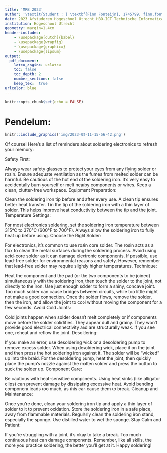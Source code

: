 ```yaml
---
title: 'MRB 2023'
author: '\textit{Student : } \textbf{Finn Fonteijn}, 1745799, finn.fonteijn@student.hu.nl'
date: 2023 Afstuderen Hogeschool Utrecht HBO-ICT Technische Informatica & Ingy B.V.
institution: Hogeschool Utrecht
geometry: margin=1.4cm
header-includes:
    - \usepackage[dutch]{babel}
    - \usepackage{wrapfig}
    - \usepackage{graphicx}
    - \usepackage{lipsum}
output:
  pdf_document:
    latex_engine: xelatex
    toc: false 
    toc_depth: 2
    number_sections: false 
    keep_tex:  true
urlcolor: blue
---
```



```r
knitr::opts_chunk$set(echo = FALSE)
```

# Pendelum:


```r
knitr::include_graphics('img/2023-08-11-15-56-42.png')
```






Of course! Here's a list of reminders about soldering electronics to refresh your memory:

Safety First:

Always wear safety glasses to protect your eyes from any flying solder or rosin.
Ensure adequate ventilation as the fumes from melted solder can be harmful.
Be cautious of the hot end of the soldering iron. It's very easy to accidentally burn yourself or melt nearby components or wires.
Keep a clean, clutter-free workspace.
Equipment Preparation:

Clean the soldering iron tip before and after every use. A clean tip ensures better heat transfer.
Tin the tip of the soldering iron with a thin layer of solder. This helps improve heat conductivity between the tip and the joint.
Temperature Settings:

For most electronics soldering, set the soldering iron temperature between 315°C to 370°C (600°F to 700°F).
Always allow the soldering iron to fully heat up before using.
Choose the Right Solder:

For electronics, it's common to use rosin core solder. The rosin acts as a flux to clean the metal surfaces during the soldering process.
Avoid using acid-core solder as it can damage electronic components.
If possible, use lead-free solder for environmental reasons and safety. However, remember that lead-free solder may require slightly higher temperatures.
Technique:

Heat the component and the pad (or the two components to be joined) simultaneously with the soldering iron, then touch the solder to the joint, not directly to the iron.
Use just enough solder to form a shiny, concave joint. Too much solder can cause bridges between circuits, while too little might not make a good connection.
Once the solder flows, remove the solder, then the iron, and allow the joint to cool without moving the component for a few seconds.
Avoid Cold Joints:

Cold joints happen when solder doesn't melt completely or if components move before the solder solidifies. They appear dull and grainy. They won't provide good electrical connectivity and are structurally weak. If you see one, reheat and reflow the joint.
Desoldering:

If you make an error, use desoldering wick or a desoldering pump to remove excess solder.
When using desoldering wick, place it on the joint and then press the hot soldering iron against it. The solder will be "wicked" up into the braid.
For the desoldering pump, heat the joint, then quickly place the pump's nozzle against the molten solder and press the button to suck the solder up.
Component Care:

Be cautious with heat-sensitive components. Using heat sinks (like alligator clips) can prevent damage by dissipating excessive heat.
Avoid bending component leads too much, as this can cause them to break.
Cleanup and Maintenance:

Once you're done, clean your soldering iron tip and apply a thin layer of solder to it to prevent oxidation.
Store the soldering iron in a safe place, away from flammable materials.
Regularly clean the soldering iron stand, especially the sponge. Use distilled water to wet the sponge.
Stay Calm and Patient:

If you're struggling with a joint, it's okay to take a break. Too much continuous heat can damage components.
Remember, like all skills, the more you practice soldering, the better you'll get at it. Happy soldering!
